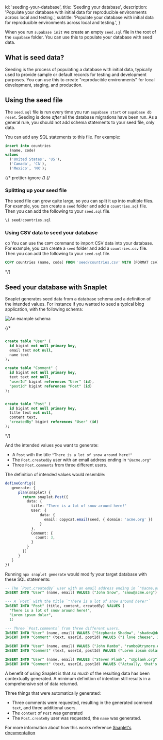 
  id: 'seeding-your-database',
  title: 'Seeding your database',
  description:
    'Populate your database with initial data for reproducible environments across local and testing.',
  subtitle:
    'Populate your database with initial data for reproducible environments across local and testing.',
}

When you run `supabase init` we create an empty `seed.sql` file in the root of the `supabase` folder. You can use this to populate your database with seed data.

## What is seed data?

Seeding is the process of populating a database with initial data, typically used to provide sample or default records for testing and development purposes. You can use this to create "reproducible environments" for local development, staging, and production.

## Using the seed file

The `seed.sql` file is run every time you run `supabase start` or `supabase db reset`. Seeding is done _after_ all the database migrations have been run. As a general rule, you should not add schema statements to your seed file, only data.

You can add any SQL statements to this file. For example:

```sql supabase/seed.sql
insert into countries
  (name, code)
values
  ('United States', 'US'),
  ('Canada', 'CA'),
  ('Mexico', 'MX');
```

{/* prettier-ignore */}
{/*
### Splitting up your seed file

The seed file can grow quite large, so you can split it up into multiple files. For example, you can create a `seed` folder and add a `countries.sql` file. Then you can add the following to your `seed.sql` file.

```sql supabase/seed.sql
\i seed/countries.sql
```

### Using CSV data to seed your database

co
You can use the `COPY` command to import CSV data into your database. For example, you can create a `seed` folder and add a `countries.csv` file. Then you can add the following to your `seed.sql` file.

```sql supabase/seed.sql
COPY countries (name, code) FROM 'seed/countries.csv' WITH (FORMAT csv);
```
\*/}

## Seed your database with Snaplet

Snaplet generates seed data from a database schema and a definition of the intended values. For instance if you wanted to seed a typical blog application, with the following schema:

![An example schema](/docs/img/guides/cli/snaplet-example-schema.png)

{/*
```sql schema.sql

create table "User" (
  id bigint not null primary key,
  email text not null,
  name text
);

create table "Comment" (
  id bigint not null primary key,
  text text not null,
  "userId" bigint references "User" (id),
  "postId" bigint references "Post" (id)
);


create table "Post" (
  id bigint not null primary key,
  title text not null,
  content text,
  "createdBy" bigint references "User" (id)
);
```
\*/}

And the intended values you want to generate:
  * A `Post` with the title `"There is a lot of snow around here!"`
  * The `Post.createdBy` user with an email address ending in `"@acme.org"`
  * Three `Post.comments` from three different users.

The definition of intended values would resemble:
```ts snaplet.config.ts
defineConfig({
   generate: {
      plan(snaplet) {
        return snaplet.Post({
          data: {
            title: "There is a lot of snow around here!"
            User: {
                data: {
                  email: copycat.email(seed, { domain: 'acme.org' })
                }
            },
            Comment: {
              count: 3,
            }
          }
        })
      }
   }
})
```

Running `npx snaplet generate` would modify your target database with these SQL statements:

```sql 
-- The `Post.createdBy` user with an email address ending in `"@acme.org"`
INSERT INTO "User" (name, email) VALUES ("John Snow", "snow@acme.org")

--- A `Post` with the title `"There is a lot of snow around here!"`
INSERT INTO "Post" (title, content, createdBy) VALUES (
  "There is a lot of snow around here!",
  "Lorem ipsum dolar", 
  1)

--- Three `Post.comments` from three different users.
INSERT INTO "User" (name, email) VALUES ("Stephanie Shadow", "shadow@domain.com")
INSERT INTO "Comment" (text, userId, postId) VALUES ("I love cheese", 2, 1)

INSERT INTO "User" (name, email) VALUES ("John Rambo", "rambo@trymore.dev")
INSERT INTO "Comment" (text, userId, postId) VALUES ("Lorem ipsum dolar sit", 3, 1)

INSERT INTO "User" (name, email) VALUES ("Steven Plank", "s@plank.org")
INSERT INTO "Comment" (text, userId, postId) VALUES ("Actually, that's not correct...", 4, 1)
```

A benefit of using Snaplet is that _so much_ of the resulting data has been contextually generated. A minimum definition of intention still results in a comprehensive set of data returned.

Three things that were automatically generated:
- Three comments were requested, resulting in the generated comment `text`, and three additional users.
- The `content` of `Post` was generated
- The `Post.createBy` user was requested, the `name` was generated.

For more information about how this works reference [Snaplet's documentation](https://docs.snaplet.dev/references/data-operations/generate)


